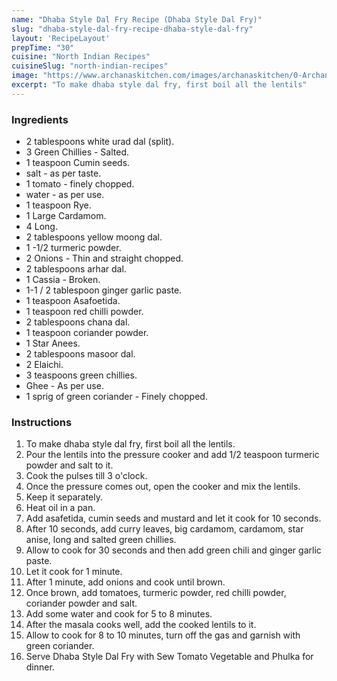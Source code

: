 ---
name: "Dhaba Style Dal Fry Recipe (Dhaba Style Dal Fry)"
slug: "dhaba-style-dal-fry-recipe-dhaba-style-dal-fry"
layout: 'RecipeLayout'
prepTime: "30"
cuisine: "North Indian Recipes"
cuisineSlug: "north-indian-recipes"
image: "https://www.archanaskitchen.com/images/archanaskitchen/0-Archanas-Kitchen-Recipes/2017/15-feb/Dhaba_Style_Dal_Fry_Recipe-1.jpg"
excerpt: "To make dhaba style dal fry, first boil all the lentils"
---

### Ingredients

-  2 tablespoons white urad dal (split).
-  3 Green Chillies - Salted.
-  1 teaspoon Cumin seeds.
-  salt - as per taste.
-  1 tomato - finely chopped.
-  water - as per use.
-  1 teaspoon Rye.
-  1 Large Cardamom.
-  4 Long.
-  2 tablespoons yellow moong dal.
-  1 -1/2 turmeric powder.
-  2 Onions - Thin and straight chopped.
-  2 tablespoons arhar dal.
-  1 Cassia - Broken.
-  1-1 / 2 tablespoon ginger garlic paste.
-  1 teaspoon Asafoetida.
-  1 teaspoon red chilli powder.
-  2 tablespoons chana dal.
-  1 teaspoon coriander powder.
-  1 Star Anees.
-  2 tablespoons masoor dal.
-  2 Elaichi.
-  3 teaspoons green chillies.
- Ghee - As per use.
-  1 sprig of green coriander - Finely chopped.

### Instructions

1. To make dhaba style dal fry, first boil all the lentils.
1. Pour the lentils into the pressure cooker and add 1/2 teaspoon turmeric powder and salt to it.
1. Cook the pulses till 3 o'clock.
1. Once the pressure comes out, open the cooker and mix the lentils.
1. Keep it separately.
1. Heat oil in a pan.
1. Add asafetida, cumin seeds and mustard and let it cook for 10 seconds.
1. After 10 seconds, add curry leaves, big cardamom, cardamom, star anise, long and salted green chillies.
1. Allow to cook for 30 seconds and then add green chili and ginger garlic paste.
1. Let it cook for 1 minute.
1. After 1 minute, add onions and cook until brown.
1. Once brown, add tomatoes, turmeric powder, red chilli powder, coriander powder and salt.
1. Add some water and cook for 5 to 8 minutes.
1. After the masala cooks well, add the cooked lentils to it.
1. Allow to cook for 8 to 10 minutes, turn off the gas and garnish with green coriander.
1. Serve Dhaba Style Dal Fry with Sew Tomato Vegetable and Phulka for dinner.
